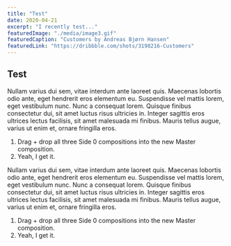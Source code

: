 ```yaml
---
title: "Test"
date: 2020-04-21
excerpt: "I recently test..."
featuredImage: "./media/image3.gif"
featuredCaption: "Customers by Andreas Bjørn Hansen"
featuredLink: "https://dribbble.com/shots/3198216-Customers"
---
```


## Test

Nullam varius dui sem, vitae interdum ante laoreet quis. Maecenas lobortis odio ante, eget hendrerit eros elementum eu. Suspendisse vel mattis lorem, eget vestibulum nunc. Nunc a consequat lorem. Quisque finibus consectetur dui, sit amet luctus risus ultricies in. Integer sagittis eros ultrices lectus facilisis, sit amet malesuada mi finibus. Mauris tellus augue, varius ut enim et, ornare fringilla eros.

1.  Drag + drop all three <Prop>Side 0</Prop> compositions into the new Master composition.
2.  Yeah, I get it.

Nullam varius dui sem, vitae interdum ante laoreet quis. Maecenas lobortis odio ante, eget hendrerit eros elementum eu. Suspendisse vel mattis lorem, eget vestibulum nunc. Nunc a consequat lorem. Quisque finibus consectetur dui, sit amet luctus risus ultricies in. Integer sagittis eros ultrices lectus facilisis, sit amet malesuada mi finibus. Mauris tellus augue, varius ut enim et, ornare fringilla eros.

1.  Drag + drop all three Side 0 compositions into the new Master composition.
2.  Yeah, I get it.
